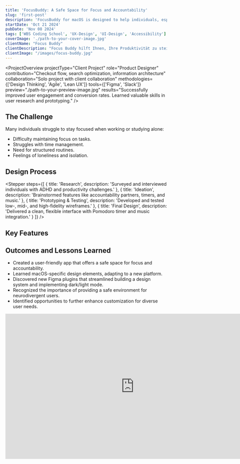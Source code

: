 ```yaml
---
title: 'FocusBuddy: A Safe Space for Focus and Accountability'
slug: 'first-post'
description: 'FocusBuddy for macOS is designed to help individuals, especially those with ADHD or productivity challenges, stay on task and accountable during work sessions.'
startDate: 'Oct 21 2024'
pubDate: 'Nov 08 2024'
tags: ['WBS Coding School', 'UX-Design', 'UI-Design', 'Accessibility']
coverImage: './path-to-your-cover-image.jpg'
clientName: "Focus Buddy"
clientDescription: "Focus Buddy hilft Ihnen, Ihre Produktivität zu steigern."
clientImage: "/images/focus-buddy.jpg"
---
```



<ProjectOverview
  projectType="Client Project"
  role="Product Designer"
  contribution="Checkout flow, search optimization, information architecture"
  collaboration="Solo project with client collaboration"
  methodologies={['Design Thinking', 'Agile', 'Lean UX']}
  tools={['Figma', 'Slack']}
  preview="./path-to-your-preview-image.jpg"
  results="Successfully improved user engagement and conversion rates. Learned valuable skills in user research and prototyping."
/>

## The Challenge

Many individuals struggle to stay focused when working or studying alone:

- Difficulty maintaining focus on tasks.
- Struggles with time management.
- Need for structured routines.
- Feelings of loneliness and isolation.

## Design Process

<Stepper
  steps={[
    { title: 'Research', description: 'Surveyed and interviewed individuals with ADHD and productivity challenges.' },
    { title: 'Ideation', description: 'Brainstormed features like accountability partners, timers, and music.' },
    { title: 'Prototyping & Testing', description: 'Developed and tested low-, mid-, and high-fidelity wireframes.' },
    { title: 'Final Design', description: 'Delivered a clean, flexible interface with Pomodoro timer and music integration.' }
  ]}
/>

## Key Features

<div class="grid grid-cols-1 sm:grid-cols-2 lg:grid-cols-3 gap-6">
  <FeatureCard
    title="Chat Feature"
    description="Enables real-time communication with accountability partners."
    image="/images/chat-feature.jpg"
  />
  <FeatureCard
    title="Focus Sounds & Music"
    description="Integrated to enhance concentration."
    image="/images/focus-sounds.jpg"
  />
  <FeatureCard
    title="Timer"
    description="Pomodoro-style timer for structured work sessions."
    image="/images/timer.jpg"
  />
  <FeatureCard
    title="Shared Agenda"
    description="Allows users to collaborate on tasks and schedules."
    image="/images/shared-agenda.jpg"
  />
  <FeatureCard
    title="Online Community"
    description="A space to celebrate progress and stay motivated."
    image="/images/online-community.jpg"
  />
</div>

## Outcomes and Lessons Learned

- Created a user-friendly app that offers a safe space for focus and accountability.
- Learned macOS-specific design elements, adapting to a new platform.
- Discovered new Figma plugins that streamlined building a design system and implementing dark/light mode.
- Recognized the importance of providing a safe environment for neurodivergent users.
- Identified opportunities to further enhance customization for diverse user needs.

<iframe style="border: 1px solid rgba(0, 0, 0, 0.1);" width="800" height="450" src="https://embed.figma.com/proto/d1syqeAQO8LLhMjd007u0U/Lukas-FB-Final-Figma?page-id=141%3A2494&node-id=2128-26868&node-type=canvas&viewport=3145%2C1069%2C0.25&scaling=contain&content-scaling=fixed&starting-point-node-id=2128%3A26868&show-proto-sidebar=1&embed-host=share" allowfullscreen></iframe>
